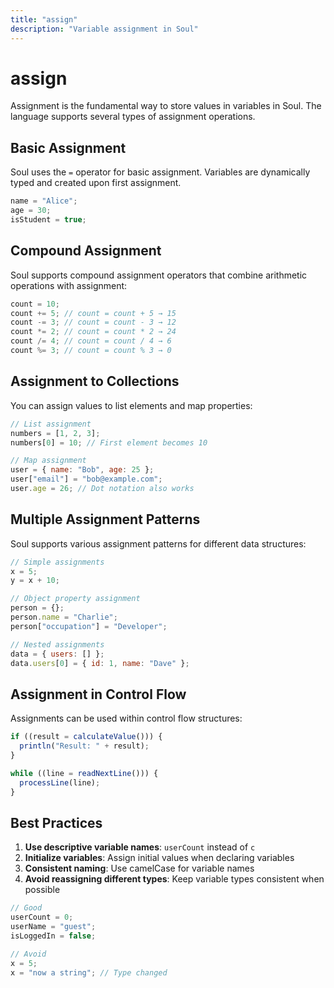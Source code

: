 ```yaml
---
title: "assign"
description: "Variable assignment in Soul"
---
```


# assign

Assignment is the fundamental way to store values in variables in Soul. The language supports several types of assignment operations.

## Basic Assignment

Soul uses the `=` operator for basic assignment. Variables are dynamically typed and created upon first assignment.

```javascript
name = "Alice";
age = 30;
isStudent = true;
```

## Compound Assignment

Soul supports compound assignment operators that combine arithmetic operations with assignment:

```javascript
count = 10;
count += 5; // count = count + 5 → 15
count -= 3; // count = count - 3 → 12
count *= 2; // count = count * 2 → 24
count /= 4; // count = count / 4 → 6
count %= 3; // count = count % 3 → 0
```

## Assignment to Collections

You can assign values to list elements and map properties:

```javascript
// List assignment
numbers = [1, 2, 3];
numbers[0] = 10; // First element becomes 10

// Map assignment
user = { name: "Bob", age: 25 };
user["email"] = "bob@example.com";
user.age = 26; // Dot notation also works
```

## Multiple Assignment Patterns

Soul supports various assignment patterns for different data structures:

```javascript
// Simple assignments
x = 5;
y = x + 10;

// Object property assignment
person = {};
person.name = "Charlie";
person["occupation"] = "Developer";

// Nested assignments
data = { users: [] };
data.users[0] = { id: 1, name: "Dave" };
```

## Assignment in Control Flow

Assignments can be used within control flow structures:

```javascript
if ((result = calculateValue())) {
  println("Result: " + result);
}

while ((line = readNextLine())) {
  processLine(line);
}
```

## Best Practices

1. **Use descriptive variable names**: `userCount` instead of `c`
2. **Initialize variables**: Assign initial values when declaring variables
3. **Consistent naming**: Use camelCase for variable names
4. **Avoid reassigning different types**: Keep variable types consistent when possible

```javascript
// Good
userCount = 0;
userName = "guest";
isLoggedIn = false;

// Avoid
x = 5;
x = "now a string"; // Type changed
```
